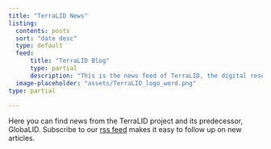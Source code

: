 ```yaml
---
title: "TerraLID News"
listing: 
  contents: posts
  sort: "date desc"
  type: default
  feed: 
      title: "TerraLID Blog"
      type: partial
      description: "This is the news feed of TerraLID, the digital research data infrastructure for lead isotope data in archaeology."
  image-placeholder: "assets/TerraLID_logo_word.png"
type: partial
  
---
```


Here you can find news from the TerraLID project and its predecessor, GlobaLID. Subscribe to our [rss feed](blog.xml) makes it easy to follow up on new articles. 